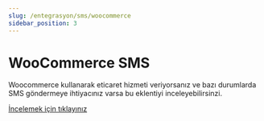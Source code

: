 ```yaml
---
slug: /entegrasyon/sms/woocommerce
sidebar_position: 3
---
```


# WooCommerce SMS
Woocommerce kullanarak eticaret hizmeti veriyorsanız ve bazı durumlarda SMS göndermeye ihtiyacınız varsa bu eklentiyi inceleyebilirsinzi.

[İncelemek için tıklayınız](https://www.woocommercesms.com/?ref=a2psmsapicom)